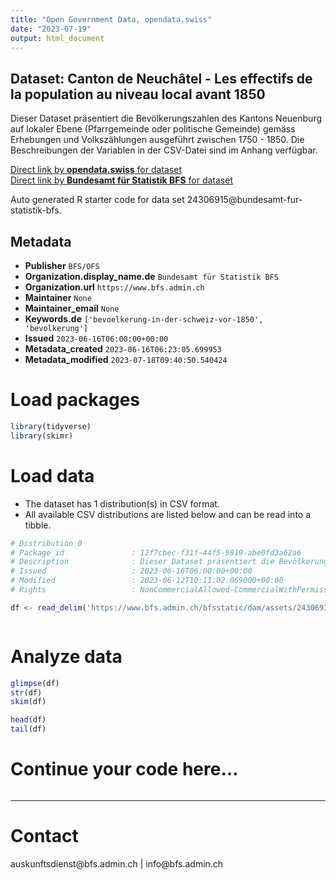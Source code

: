 ```yaml
---
title: "Open Government Data, opendata.swiss"
date: "2023-07-19"
output: html_document
---
```


## Dataset: Canton de Neuchâtel - Les effectifs de la population au niveau local avant 1850

Dieser Dataset präsentiert die Bevölkerungszahlen des Kantons Neuenburg auf lokaler Ebene (Pfarrgemeinde oder politische Gemeinde) gemäss Erhebungen und Volkszählungen ausgeführt zwischen 1750 - 1850. Die Beschreibungen der Variablen in der CSV-Datei sind im Anhang verfügbar.

[Direct link by **opendata.swiss** for dataset](https://opendata.swiss/de/dataset/canton-de-neuchatel-les-effectifs-de-la-population-au-niveau-local-avant-1850)<br>
[Direct link by **Bundesamt für Statistik BFS** for dataset](https://www.bfs.admin.ch/asset/de/ts-x-01-2223-NE)

Auto generated R starter code for data set 24306915@bundesamt-fur-statistik-bfs.

## Metadata

- **Publisher** `BFS/OFS`
- **Organization.display_name.de** `Bundesamt für Statistik BFS`
- **Organization.url** `https://www.bfs.admin.ch`
- **Maintainer** `None`
- **Maintainer_email** `None`
- **Keywords.de** `['bevoelkerung-in-der-schweiz-vor-1850', 'bevolkerung']`
- **Issued** `2023-06-16T06:00:00+00:00`
- **Metadata_created** `2023-06-16T06:23:05.699953`
- **Metadata_modified** `2023-07-18T09:40:50.540424`


# Load packages

```r

library(tidyverse)
library(skimr)

```

# Load data

-   The dataset has 1 distribution(s) in CSV format.
-   All available CSV distributions are listed below and can be read into a tibble.

```r

# Distribution 0
# Package_id               : 12f7cbec-f31f-44f5-9819-abe0fd3a62a6
# Description              : Dieser Dataset präsentiert die Bevölkerungszahlen des Kantons Neuenburg auf lokaler Ebene (Pfarrgemeinde oder politische Gemeinde) gemäss Erhebungen und Volkszählungen ausgeführt zwischen 1750 - 1850. Die Beschreibungen der Variablen in der CSV-Datei sind im Anhang verfügbar.
# Issued                   : 2023-06-16T06:00:00+00:00
# Modified                 : 2023-06-12T10:11:02.069000+00:00
# Rights                   : NonCommercialAllowed-CommercialWithPermission-ReferenceRequired

df <- read_delim('https://www.bfs.admin.ch/bfsstatic/dam/assets/24306930/master')



```

# Analyze data

```r

glimpse(df)
str(df)
skim(df)

head(df)
tail(df)

```

# Continue your code here...

```r

```

------------------------------------------------------------------------

# Contact

auskunftsdienst@bfs.admin.ch | info@bfs.admin.ch
